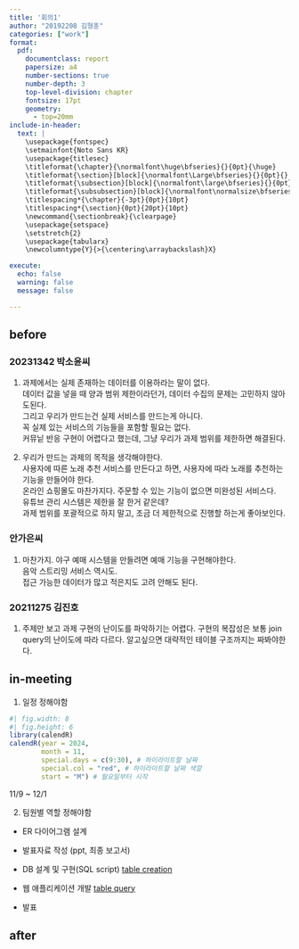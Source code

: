 ```yaml
---
title: '회의1'
author: "20192208 김형훈"
categories: ["work"]
format: 
  pdf:
    documentclass: report
    papersize: a4
    number-sections: true
    number-depth: 3
    top-level-division: chapter
    fontsize: 17pt
    geometry:
      - top=20mm
include-in-header: 
  text: |
    \usepackage{fontspec}
    \setmainfont{Noto Sans KR}
    \usepackage{titlesec}
    \titleformat{\chapter}{\normalfont\huge\bfseries}{}{0pt}{\huge}
    \titleformat{\section}[block]{\normalfont\Large\bfseries}{}{0pt}{}
    \titleformat{\subsection}[block]{\normalfont\large\bfseries}{}{0pt}{}
    \titleformat{\subsubsection}[block]{\normalfont\normalsize\bfseries}{}{0pt}{}
    \titlespacing*{\chapter}{-3pt}{0pt}{10pt}
    \titlespacing*{\section}{0pt}{20pt}{10pt}
    \newcommand{\sectionbreak}{\clearpage}
    \usepackage{setspace}
    \setstretch{2}
    \usepackage{tabularx}
    \newcolumntype{Y}{>{\centering\arraybackslash}X}

execute:
  echo: false
  warning: false
  message: false

---
```


## before

### 20231342 박소윤씨

1. 과제에서는 실제 존재하는 데이터를 이용하라는 말이 없다.  
  데이터 값을 넣을 때 양과 범위 제한이라던가, 데이터 수집의 문제는 고민하지 않아도된다.  
  그리고 우리가 만드는건 실제 서비스를 만드는게 아니다.  
  꼭 실제 있는 서비스의 기능들을 포함할 필요는 없다.  
  커뮤닡 반응 구현이 어렵다고 했는데, 그냥 우리가 과제 범위를 제한하면 해결된다.

2. 우리가 만드는 과제의 목적을 생각해야한다.  
  사용자에 따른 노래 추천 서비스를 만든다고 하면, 사용자에 따라 노래를 추천하는 기능을 만들어야 한다.  
  온라인 쇼핑몰도 마찬가지다. 주문할 수 있는 기능이 없으면 미완성된 서비스다.  
  유튜브 관리 시스템은 제한을 잘 한거 같은데?  
  과제 범위를 포괄적으로 하지 말고, 조금 더 제한적으로 진행할 하는게 좋아보인다.  

### 안가은씨

1. 마찬가지. 야구 예매 시스템을 만들려면 예매 기능을 구현해야한다.  
  음악 스트리밍 서비스 역시도.  
  접근 가능한 데이터가 많고 적은지도 고려 안해도 된다.

### 20211275 김진호

1. 주제만 보고 과제 구현의 난이도를 파악하기는 어렵다. 구현의 복잡성은 보통 join query의 난이도에 따라 다르다. 알고싶으면 대략적인 테이블 구조까지는 짜봐야한다.

## in-meeting

1. 일정 정해야함

```r
#| fig.width: 8
#| fig.height: 6
library(calendR)
calendR(year = 2024, 
        month = 11,
        special.days = c(9:30), # 하이라이트할 날짜
        special.col = "red", # 하이라이트할 날짜 색깔
        start = "M") # 월요일부터 시작
```

11/9 ~ 12/1

2. 팀원별 역할 정해야함

- ER 다이어그램 설계

- 발표자료 작성 (ppt, 최종 보고서)

- DB 설계 및 구현(SQL script)
[table creation](https://chartdb.io/)

- 웹 애플리케이션 개발
[table query](https://chat2db.ai/download)

- 발표


## after
